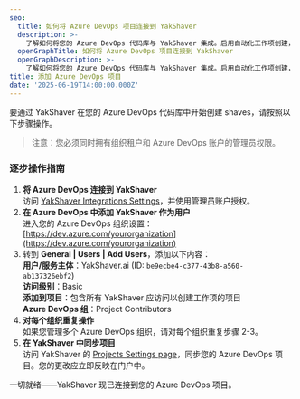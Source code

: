 ```yaml
---
seo:
  title: 如何将 Azure DevOps 项目连接到 YakShaver
  description: >-
    了解如何将您的 Azure DevOps 代码库与 YakShaver 集成。启用自动化工作项创建，简化您的 DevOps 工作流程。
  openGraphTitle: 如何将 Azure DevOps 项目连接到 YakShaver
  openGraphDescription: >-
    了解如何将您的 Azure DevOps 代码库与 YakShaver 集成。启用自动化工作项创建，简化您的 DevOps 工作流程。
title: 添加 Azure DevOps 项目
date: '2025-06-19T14:00:00.000Z'
---
```


要通过 YakShaver 在您的 Azure DevOps 代码库中开始创建 shaves，请按照以下步骤操作。

> 注意：您必须同时拥有组织租户和 Azure DevOps 账户的管理员权限。

### 逐步操作指南

1. **将 Azure DevOps 连接到 YakShaver**\
   访问 [YakShaver Integrations Settings](https://portal.yakshaver.ai/settings/integrations)，并使用管理员账户授权。
2. **在 Azure DevOps 中添加 YakShaver 作为用户**\
   进入您的 Azure DevOps 组织设置：[https://dev.azure.com/yourorganization](https://dev.azure.com/yourorganization)
3. 转到 **General | Users | Add Users**，添加以下内容：\
   **用户/服务主体**：YakShaver.ai (ID: `be9ecbe4-c377-43b8-a560-ab137326ebf2`)\
   **访问级别**：Basic\
   **添加到项目**：包含所有 YakShaver 应访问以创建工作项的项目\
   **Azure DevOps 组**：Project Contributors
4. **对每个组织重复操作**\
   如果您管理多个 Azure DevOps 组织，请对每个组织重复步骤 2-3。
5. **在 YakShaver 中同步项目**\
   访问 YakShaver 的 [Projects Settings page](https://portal.yakshaver.ai/settings/projects)，同步您的 Azure DevOps 项目。您的更改应立即反映在门户中。

一切就绪——YakShaver 现已连接到您的 Azure DevOps 项目。